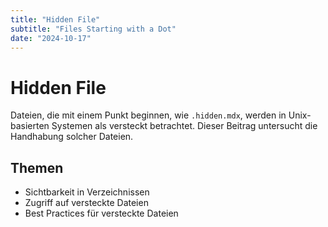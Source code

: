 ```yaml
---
title: "Hidden File"
subtitle: "Files Starting with a Dot"
date: "2024-10-17"
---
```


# Hidden File

Dateien, die mit einem Punkt beginnen, wie `.hidden.mdx`, werden in Unix-basierten Systemen als versteckt betrachtet. Dieser Beitrag untersucht die Handhabung solcher Dateien.

## Themen

- Sichtbarkeit in Verzeichnissen
- Zugriff auf versteckte Dateien
- Best Practices für versteckte Dateien
